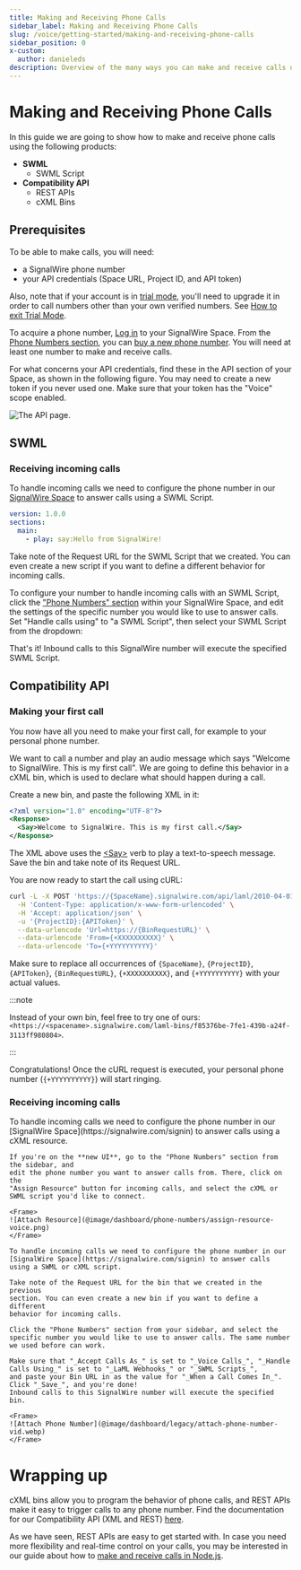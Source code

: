 ```yaml
---
title: Making and Receiving Phone Calls
sidebar_label: Making and Receiving Phone Calls
slug: /voice/getting-started/making-and-receiving-phone-calls
sidebar_position: 0
x-custom:
  author: danieleds
description: Overview of the many ways you can make and receive calls using SignalWire products.
---
```



# Making and Receiving Phone Calls

In this guide we are going to show how to make and receive phone calls using the following products:

- **SWML**
  - SWML Script
- **Compatibility API**
  - REST APIs
  - cXML Bins

## Prerequisites

To be able to make calls, you will need:

- a SignalWire phone number
- your API credentials (Space URL, Project ID, and API token)

Also, note that if your account is in [trial mode](/platform/dashboard/guides/trial-mode), 
you'll need to upgrade it in order to call numbers other than your own verified numbers. 
See [How to exit Trial Mode](/platform/dashboard/guides/trial-mode).

To acquire a phone number, [Log in](https://signalwire.com/signin) to your SignalWire Space. From the [Phone Numbers section](https://my.signalwire.com/?phone_numbers), you can [buy a new phone number](/platform/phone-numbers/getting-started/buying-a-phone-number). You will need at least one number to make and receive calls.

For what concerns your API credentials, find these in the API section of your Space, as shown in the following figure. You may need to create a new token if you never used one. Make sure that your token has the "Voice" scope enabled.

<Frame caption="You can find your Project ID and Token from the API tab in your SignalWire Space. Make sure your token has the 'Voice' scope enabled.">

![The API page.](@image/dashboard/credentials/api-credentials.webp)

</Frame>

<NewLegacy />

## SWML

### Receiving incoming calls

To handle incoming calls we need to configure the phone number in our
[SignalWire Space](https://signalwire.com/signin) to answer calls using a SWML Script.

<CreateSWML />

```yaml andJson
version: 1.0.0
sections:
  main:
    - play: say:Hello from SignalWire!
```

Take note of the Request URL for the SWML Script that we created. You can even create a new script if you want to define a different behavior for incoming calls.

To configure your number to handle incoming calls with an SWML Script, click the ["Phone Numbers" section](https://my.signalwire.com/?phone_numbers) within your SignalWire Space, and edit the settings of the specific number you would like to use to answer calls. Set "Handle calls using" to "a SWML Script", then select your SWML Script from the dropdown:

That's it! Inbound calls to this SignalWire number will execute the specified SWML Script.

## Compatibility API

### Making your first call

You now have all you need to make your first call, for example to your personal phone number.

We want to call a number and play an audio message which says "Welcome to
SignalWire. This is my first call". We are going to define this behavior in a
cXML bin, which is used to declare what should happen during a call.

<CreateCXML />

Create a new bin, and paste the following XML in it:

```xml
<?xml version="1.0" encoding="UTF-8"?>
<Response>
  <Say>Welcome to SignalWire. This is my first call.</Say>
</Response>
```

The XML above uses the [&lt;Say>](/compatibility-api/cxml/voice/say)
verb to play a text-to-speech message. Save the bin and take note of its Request
URL.

You are now ready to start the call using cURL:

```bash
curl -L -X POST 'https://{SpaceName}.signalwire.com/api/laml/2010-04-01/Accounts/{ProjectID}/Calls' \
  -H 'Content-Type: application/x-www-form-urlencoded' \
  -H 'Accept: application/json' \
  -u '{ProjectID}:{APIToken}' \
  --data-urlencode 'Url=https://{BinRequestURL}' \
  --data-urlencode 'From={+XXXXXXXXXX}' \
  --data-urlencode 'To={+YYYYYYYYYY}'
```

Make sure to replace all occurrences of `{SpaceName}`, `{ProjectID}`,
`{APIToken}`, `{BinRequestURL}`, `{+XXXXXXXXXX}`, and `{+YYYYYYYYYY}` with
your actual values.

:::note

Instead of your own bin, feel free to try one of ours: `<https://<spacename>.signalwire.com/laml-bins/f85376be-7fe1-439b-a24f-3113ff980804>`.

:::

Congratulations! Once the cURL request is executed, your personal phone number
(`{+YYYYYYYYYY}`) will start ringing.

### Receiving incoming calls

<Tabs groupId="newVlegacyUI">

<TabItem value="newui" label="New Dashboard">
    To handle incoming calls we need to configure the phone number in our
    [SignalWire Space](https://signalwire.com/signin) to answer calls using a cXML
    resource.

    If you're on the **new UI**, go to the "Phone Numbers" section from the sidebar, and
    edit the phone number you want to answer calls from. There, click on the
    "Assign Resource" button for incoming calls, and select the cXML or SWML script you'd like to connect. 

    <Frame>
    ![Attach Resource](@image/dashboard/phone-numbers/assign-resource-voice.png)
    </Frame>

</TabItem>

<TabItem value="legacyui" label="Legacy Dashboard">

    To handle incoming calls we need to configure the phone number in our
    [SignalWire Space](https://signalwire.com/signin) to answer calls using a SWML or cXML script.

    Take note of the Request URL for the bin that we created in the previous
    section. You can even create a new bin if you want to define a different
    behavior for incoming calls.

    Click the "Phone Numbers" section from your sidebar, and select the specific number you would like to use to answer calls. The same number we used before can work.

    Make sure that "_Accept Calls As_" is set to "_Voice Calls_", "_Handle Calls Using_" is set to "_LaML Webhooks_" or "_SWML Scripts_", 
    and paste your Bin URL in as the value for "_When a Call Comes In_". Click "_Save_", and you're done! 
    Inbound calls to this SignalWire number will execute the specified bin.

    <Frame>
    ![Attach Phone Number](@image/dashboard/legacy/attach-phone-number-vid.webp)
    </Frame>

</TabItem>
</Tabs>



# Wrapping up

cXML bins allow you to program the behavior of phone calls, and REST APIs make it
easy to trigger calls to any phone number. Find the documentation for our
Compatibility API (XML and REST) [here](/compatibility-api/cxml).

As we have seen, REST APIs are easy to get started with. In case you need more
flexibility and real-time control on your calls, you may be interested in our
guide about how to [make and receive calls in Node.js](/sdks/realtime-sdk/guides/voice/first-steps-with-voice).
